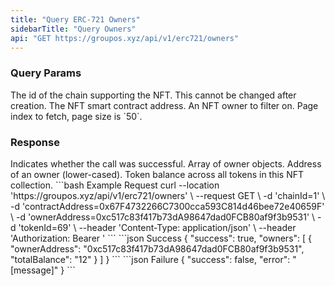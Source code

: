 ```yaml
---
title: "Query ERC-721 Owners"
sidebarTitle: "Query Owners"
api: "GET https://groupos.xyz/api/v1/erc721/owners"
---
```


### Query Params

<ParamField query="chainId" type="number" required>
  The id of the chain supporting the NFT. This cannot be changed after creation.
</ParamField>
<ParamField query="contractAddress" type="string" required>
  The NFT smart contract address.
</ParamField>
<ParamField query="ownerAddress" type="string" optional>
  An NFT owner to filter on.
</ParamField>
<ParamField query="page" type="number" optional>
  Page index to fetch, page size is `50`.
</ParamField>

### Response

<ResponseField name="success" type="boolean">
  Indicates whether the call was successful.
</ResponseField>
<ResponseField name="owners" type="object[]">
  Array of owner objects.
  <Expandable title="object">
    <ResponseField name="ownerAddress" type="string">
      Address of an owner (lower-cased).
    </ResponseField>
    <ResponseField name="totalBalance" type="string">
      Token balance across all tokens in this NFT collection.
    </ResponseField>
  </Expandable>
</ResponseField>

<RequestExample>
  ```bash Example Request
  curl --location 'https://groupos.xyz/api/v1/erc721/owners' \
  --request GET \
  -d 'chainId=1' \
  -d 'contractAddress=0x67F4732266C7300cca593C814d46bee72e40659F' \
  -d 'ownerAddress=0xc517c83f417b73dA98647dad0FCB80af9f3b9531' \
  -d 'tokenId=69' \
  --header 'Content-Type: application/json' \
  --header 'Authorization: Bearer <token>'
  ```
</RequestExample>

<ResponseExample>
  ```json Success
  {
    "success": true,
    "owners": [
      {
        "ownerAddress": "0xc517c83f417b73dA98647dad0FCB80af9f3b9531",
        "totalBalance": "12"
      }
    ]
  }
  ```
  ```json Failure
  {
    "success": false,
    "error": "[message]"
  }
  ```
</ResponseExample>
